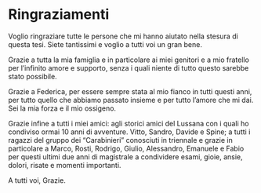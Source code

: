 # Ringraziamenti {-}

Voglio ringraziare tutte le persone che mi hanno aiutato nella stesura di questa tesi. Siete tantissimi e voglio a tutti voi un gran bene.

Grazie a tutta la mia famiglia e in particolare ai miei genitori e a mio fratello per l'infinito amore e supporto, senza i quali niente di tutto questo sarebbe stato possibile.

Grazie a Federica, per essere sempre stata al mio fianco in tutti questi anni, per tutto quello che abbiamo passato insieme e per tutto l'amore che mi dai. Sei la mia forza e il mio ossigeno.

Grazie infine a tutti i miei amici:
agli storici amici del Lussana con i quali ho condiviso ormai 10 anni di avventure. Vitto, Sandro, Davide e Spine; a tutti i ragazzi del gruppo dei "Carabinieri" conosciuti in triennale e grazie in particolare a Marco, Rosti, Rodrigo, Giulio, Alessandro, Emanuele e Fabio per questi ultimi due anni di magistrale a condividere esami, gioie, ansie, dolori, risate e momenti importanti.

A tutti voi, Grazie.
